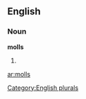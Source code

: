 ==English==

===Noun===
'''molls'''

# {{plural of|[[moll]]}}

[[Category:English plurals]]

[[ar:molls]]